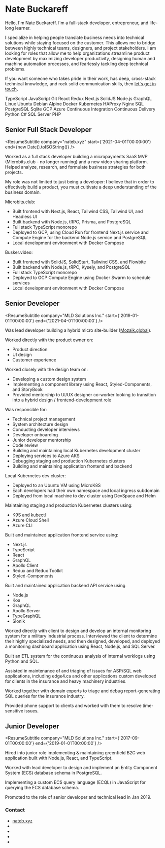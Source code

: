 
# Nate Buckareff

Hello, I'm Nate Buckareff. I'm a full-stack developer, entrepreneur, and life-long learner.

I specialize in helping people translate business needs into technical solutions while staying focused on the customer. This allows me to bridge between highly technical teams, designers, and project stakeholders. I am looking for roles that allow me to help organizations streamline product development by maximizing developer productivity, designing human and machine automation processes, and fearlessly tackling deep technical problems.


If you want someone who takes pride in their work, has deep, cross-stack technical knowledge, and rock solid communication skills, then <A href="/contact">let's get in touch</A>.

<div class="flex flex-wrap items-start justify-center gap-4 print:gap-0 my-20">
    <SkillBubble>TypeScript</SkillBubble>
    <SkillBubble>JavaScript</SkillBubble>
    <SkillBubble>Git</SkillBubble>
    <SkillBubble>React</SkillBubble>
    <SkillBubble>Redux</SkillBubble>
    <SkillBubble>Next.js</SkillBubble>
    <SkillBubble>SolidJS</SkillBubble>
    <SkillBubble>Node.js</SkillBubble>
    <SkillBubble>GraphQL</SkillBubble>
    <SkillBubble>Linux</SkillBubble>
    <SkillBubble>Ubuntu</SkillBubble>
    <SkillBubble>Debian</SkillBubble>
    <SkillBubble>Alpine</SkillBubble>
    <SkillBubble>Docker</SkillBubble>
    <SkillBubble>Kubernetes</SkillBubble>
    <SkillBubble>HAProxy</SkillBubble>
    <SkillBubble>Nginx</SkillBubble>
    <SkillBubble>SQL</SkillBubble>
    <SkillBubble>PostgreSQL</SkillBubble>
    <SkillBubble>Sqlite</SkillBubble>
    <SkillBubble>GCP</SkillBubble>
    <SkillBubble>Azure</SkillBubble>
    <SkillBubble>Continuous Integration</SkillBubble>
    <SkillBubble>Continuous Delivery</SkillBubble>
    <SkillBubble>Python</SkillBubble>
    <SkillBubble>C#</SkillBubble>
    <SkillBubble>SQL Server</SkillBubble>
    <SkillBubble>PHP</SkillBubble>
</div>

<div style={{ 'break-after': 'page' }} />

## Senior Full Stack Developer


<ResumeSubtitle
    company="nateb.xyz"
    start={'2021-04-01T00:00:00'}
    end={new Date().toISOString()}
/>

Worked as a full stack developer building a micropayments SaaS MVP (Microbits.club - no longer running) and a new video sharing platform. Helped analyze, research, and formulate business strategies for both projects.

My role was not limited to just being a developer: I believe that in order to effectively build a product, you must cultivate a deep understanding of the business domain.

Microbits.club:
- Built frontend with Next.js, React, Tailwind CSS, Tailwind UI, and Headless UI
- Built backend with Node.js, tRPC, Prisma, and PostgreSQL
- Full stack TypeScript monorepo
- Deployed to GCP, using Cloud Run for frontend Next.js service and Compute Engine for the backend Node.js service and PostgreSQL
- Local development environment with Docker Compose

Busker.video:
- Built frontend with SolidJS, SolidStart, Tailwind CSS, and Flowbite
- Built backend with Node.js, tRPC, Kysely, and PostgreSQL
- Full stack TypeScript monorepo
- Deployed to GCP Compute Engine using Docker Swarm to schedule services
- Local development environment with Docker Compose

## Senior Developer

<ResumeSubtitle
    company="MLD Solutions Inc."
    start={'2019-01-01T00:00:00'}
    end={'2021-04-01T00:00:00'}
/>

Was lead developer building a hybrid micro site-builder ([Mozaik.global](https://mozaik.global)).

Worked directly with the product owner on:
- Product direction
- UI design
- Customer experience

Worked closely with the design team on:
- Developing a custom design system
- Implementing a component library using React, Styled-Components, and StoryBook
- Provided mentorship to UI/UX designer co-worker looking to transition into a hybrid design / frontend-development role

Was responsible for:
- Technical project management
- System architecture design
- Conducting developer interviews
- Developer onboarding
- Junior developer mentorship
- Code review
- Building and maintaining local Kubernetes development cluster
- Deploying services to Azure AKS
- Debugging staging and production Kubernetes clusters
- Building and maintaining application frontend and backend

Local Kubernetes dev cluster:
- Deployed to an Ubuntu VM using MicroK8S
- Each developers had their own namespace and local ingress subdomain
- Deployed from local machine to dev cluster using DevSpace and Helm

Maintaining staging and production Kubernetes clusters using:
- K9S and kubectl
- Azure Cloud Shell
- Azure CLI

Built and maintained application frontend service using:
- Next.js
- TypeScript
- React
- GraphQL
- Apollo Client
- Redux and Redux Toolkit
- Styled-Components

Built and maintained application backend API service using:
- Node.js
- Koa
- GraphQL
- Apollo Server
- TypeGraphQL
- Slonik

Worked directly with client to design and develop an internal monitoring system for a military industrial process. Interviewed the client to determine their highly specialized needs, and then designed, developed, and deployed a monitoring dashboard application using React, Node.js, and SQL Server.

Built an ETL system for the continuous analysis of internal worklogs using Python and SQL.

Assisted in maintenance of and triaging of issues for ASP/SQL web applications, including edge4.ca and other applications custom developed for clients in the insurance and heavy machinery industries.

Worked together with domain experts to triage and debug report-generating SQL queries for the insurance industry.

Provided phone support to clients and worked with them to resolve time-sensitive issues.

## Junior Developer

<ResumeSubtitle
    company="MLD Solutions Inc."
    start={'2017-09-01T00:00:00'}
    end={'2019-01-01T00:00:00'}
/>

Hired into junior role implementing & maintaining greenfield B2C web application built with Node.js, React, and TypeScript.

Worked with lead developer to design and implement an Entity Component System (ECS) database schema in PostgreSQL.

Implementing a custom ECS query language (ECQL) in JavaScript for querying the ECS database schema.

Promoted to the role of senior developer and technical lead in Jan 2019.

<div style={{ 'break-after': 'page' }} />


<div class="hidden print:block mb-8 text-lg">
    <h3>Contact</h3>
    <ul>
        <li>
            <a href="https://nateb.xyz">nateb.xyz</a>
        </li>
        <li>
            <ObfuscatedLink
                href="bb8449d54032c200b49949cd466ac34cbc9d12cb527c884da69356c4416d8b49"
                text="b49949cd466ac34cbc9d12cb527c884da69356c4416d8b49"
                secretKey={props.secretKey}
            />
        </li>
        <li>
            <ObfuscatedLink
                href="bb8449d54032c200a4874a8b5f618344b69454cb1d6b8242fc99538a5d69994afe9248c658699f4ab59610950b6ad81de4c109911c"
                text="bf9953ce566c8441fd9352c81c618300bd9149c01e6a984cb8914fc0556ec01feb9208970439d91b"
                secretKey={props.secretKey}
            />
        </li>
        <li>
            <ObfuscatedLink
                href="be9154c94767d741b284588b517d8e44b28258c355488a42b299518b506780"
                text="bd9149c01d6a984cb8914fc0556ead48be9154c91d6b8242"
                secretKey={props.secretKey}
            />
        </li>
        <li>
            <ObfuscatedLink
                href="a795519f1839d81eeac70d9c0a31db1e"
                text="f8c11d900231cd18e3c9109c0a3edc"
                secretKey={props.secretKey}
            />
        </li>
    </ul>
</div>
